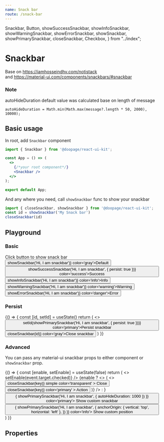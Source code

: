 ```yaml
---
name: Snack bar
route: /snack-bar
---
```










  Snackbar,
  Button,
  showSuccessSnackbar,
  showInfoSnackbar,
  showWarningSnackbar,
  showErrorSnackbar,
  showSnackbar,
  showPrimarySnackbar,
  closeSnackbar,
  Checkbox,
} from "../index";

# Snackbar
Base on https://iamhosseindhv.com/notistack <br/>
and https://material-ui.com/components/snackbars/#snackbar

### Note
autoHideDuration default value was calculated base on length of message
```
autoHideDuration = Math.min(Math.max(message?.length * 50, 2000), 10000);
```
## Basic usage

In root, add `Snackbar` component

```jsx
import { Snackbar } from '@doopage/react-ui-kit';

const App = () => (
  <>
    {/*your root component*/}
    <Snackbar />
  </>
);

export default App;
```
And any where you need, call `showSnackbar` func to show your snackbar
```jsx
import { closeSnackbar, showSnackbar } from '@doopage/react-ui-kit';
const id = showSnackbar('My Snack bar')
closeSnackbar(id)
```

## Playground

### Basic
<Playground>
  <div>Click button to show snack bar</div>
  <Snackbar />
  <Button onClick={() => showSnackbar('Hi, I am snackbar')} color='gray'>Default</Button>
  <Button
    onClick={() => showSuccessSnackbar('Hi, I am snackbar', { persist: true })}
    color='success'>Success</Button>
  <Button onClick={() => showInfoSnackbar('Hi, I am snackbar')} color='info'>Info</Button>
  <Button onClick={() => showWarningSnackbar('Hi, I am snackbar')} color='warning'>Warning</Button>
  <Button onClick={() => showErrorSnackbar('Hi, I am snackbar')} color='danger'>Error</Button>
</Playground>

### Persist
<Playground>
  {() =>
  {
    const [id, setId] = useState()
    return (
      <>
        <Button onClick={() => setId(showPrimarySnackbar('Hi, I am snackbar', { persist: true }))} color='primary'>Persist
          snackbar</Button>
        <Button onClick={() => closeSnackbar(id)} color='gray'>Close snackbar</Button>
      </>
    )
  }}
</Playground>


### Advanced
You can pass any material-ui snackbar props to either <Snackbar /> component or `showSnackbar` prop.

<Playground>
  {() =>
  {
    const [enable, setEnable] = useState(false)
    return (
      <>
        <Checkbox label={'Enable custom snackbar'} onChange={(event) => setEnable(event.target.checked)} />
        {enable ? <>
          <Snackbar
            autoHideDuration={2000}
            anchorOrigin={{
              vertical: 'bottom',
              horizontal: 'left',
            }}
            maxSnack={2}
            action={(key) => (
              <>
                <Button
                  onClick={() => closeSnackbar(key)}
                  simple
                  color='transparent'
                >
                  Close
                </Button>
                <Button
                  onClick={() => closeSnackbar(key)}
                  color='primary'
                >
                  Action
                </Button>
              </>
            )}
          />
        </> : <Snackbar />}
        <Button
          onClick={() =>
          {
            showPrimarySnackbar('Hi, I am snackbar', { autoHideDuration: 1000 })
          }}
          color='primary'>
          Show custom snackbar
        </Button>
        <Button
          onClick={() =>
          {
            showPrimarySnackbar('Hi, I am snackbar', {
              anchorOrigin: { vertical: 'top', horizontal: 'left' },
            })
          }}
          color='info'>
          Show custom position
        </Button>
      </>
    )
  }}
</Playground>

## Properties

<Props of={Snackbar} />
